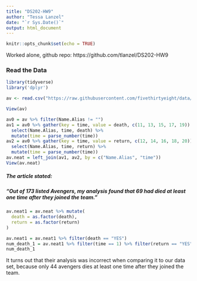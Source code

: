 ```yaml
---
title: "DS202-HW9"
author: "Tessa Lanzel"
date: "`r Sys.Date()`"
output: html_document
---
```


```r
knitr::opts_chunk$set(echo = TRUE)
```
Worked alone, github repo: https://github.com/tlanzel/DS202-HW9

### Read the Data
```r
library(tidyverse)
library('dplyr')

av <- read.csv("https://raw.githubusercontent.com/fivethirtyeight/data/master/avengers/avengers.csv", stringsAsFactors = FALSE)

View(av)
```

```r
av0 = av %>% filter(Name.Alias != "")
av1 = av0 %>% gather(key = time, value = death, c(11, 13, 15, 17, 19)) %>%
  select(Name.Alias, time, death) %>% 
  mutate(time = parse_number(time))
av2 = av0 %>% gather(key = time, value = return, c(12, 14, 16, 18, 20)) %>%
  select(Name.Alias, time, return) %>%
  mutate(time = parse_number(time))
av.neat = left_join(av1, av2, by = c("Name.Alias", "time"))
View(av.neat)
```

##### The article stated:
#####  *"Out of 173 listed Avengers, my analysis found that 69 had died at least one time after they joined the team."*  
```r
av.neat1 = av.neat %>% mutate(
  death = as.factor(death),
  return = as.factor(return)
)

av.neat1 = av.neat1 %>% filter(death == "YES")
num_death_1 = av.neat1 %>% filter(time == 1) %>% filter(return == "YES") %>% count()
num_death_1
```
It turns out that their analysis was incorrect when comparing it to our data set, because only 44 avengers dies at least one time after they joined the team.  

